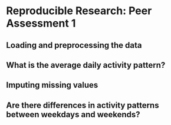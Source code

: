 # Reproducible Research: Peer Assessment 1

## Loading and preprocessing the data


## What is the average daily activity pattern?


## Imputing missing values


## Are there differences in activity patterns between weekdays and weekends?



